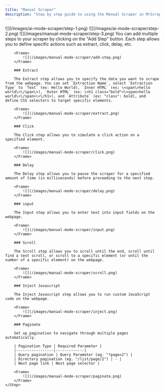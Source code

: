 ```yaml
---
title: "Manual Scraper"
description: "Step by step guide to using the Manual Scraper in MrScraper"
---
```


<Steps>
    <Step title="Click on 'New Scraper +' on scrapers page">
        <Frame>
            ![](/images/ai-mode-scraper/step-1.png)
        </Frame>
    </Step>
    <Step title="Insert the link of the website you want to scrape">
        <Frame>
            ![](/images/ai-mode-scraper/step-2.png)
        </Frame>
    </Step>
    <Step title="Select 'Manual Workflow' on top">
        <Frame>
            ![](/images/manual-mode-scraper/step-3.png)
        </Frame>
    </Step>
    <Step title="Configure your scraper by adding steps">
        You can add multiple steps to your scraper by clicking on the "Add Step" button. Each step allows you to define specific actions such as extract, click, delay, etc.

        <Frame>
            ![](/images/manual-mode-scraper/add-step.png)
        </Frame>

        ### Extract

        The Extract step allows you to specify the data you want to scrape from the webpage. You can set `Extraction Name`, select `Extraction Type` to `Text` (ex: Hello World), `Inner HTML` (ex: \<span\>hello world\<\/span\>), `Outer HTML` (ex: \<h1 class="bold">\<span>hello world\<\/span>\<\/h1>), and `Attribute` (ex: "class": bold), and define CSS selectors to target specific elements.

        <Frame>
            ![](/images/manual-mode-scraper/extract.png)
        </Frame>

        ### Click

        The Click step allows you to simulate a click action on a specified element.

        <Frame>
            ![](/images/manual-mode-scraper/click.png)
        </Frame>

        ### Delay

        The Delay step allows you to pause the scraper for a specified amount of time (in milliseconds) before proceeding to the next step.

        <Frame>
            ![](/images/manual-mode-scraper/delay.png)
        </Frame>

        ### input

        The Input step allows you to enter text into input fields on the webpage.

        <Frame>
            ![](/images/manual-mode-scraper/input.png)
        </Frame>

        ### Scroll

        The Scroll step allows you to scroll until the end, scroll until find a text scroll, or scroll to a specific element (or until the number of a specific element) on the webpage.

        <Frame>
            ![](/images/manual-mode-scraper/scroll.png)
        </Frame>

        ### Inject Javascript

        The Inject Javascript step allows you to run custom JavaScript code on the webpage.

        <Frame>
            ![](/images/manual-mode-scraper/inject.png)
        </Frame>

        ### Paginate

        Set up pagination to navigate through multiple pages automatically.

        | Pagination Type | Required Parameter |
        |-----------------|-------------|
        | Query pagination | Query Parameter (eg. "?page=2") |
        | Directory pagination (eg. "/list/page/2") | - |
        | Next page link | Next page selector |

        <Frame>
            ![](/images/manual-mode-scraper/paginate.png)
        </Frame>
    </Step>
</Steps>
